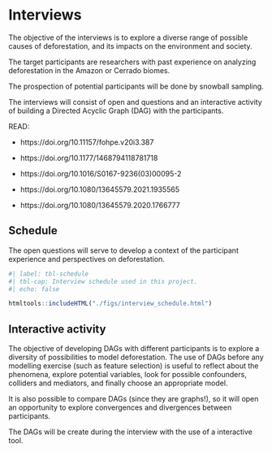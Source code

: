 # Interviews

The objective of the interviews is to explore a diverse range of possible causes of deforestation, and its impacts on the environment and society.

The target participants are researchers with past experience on analyzing deforestation in the Amazon or Cerrado biomes.

The prospection of potential participants will be done by snowball sampling.

The interviews will consist of open and questions and an interactive activity of building a Directed Acyclic Graph (DAG) with the participants.

::: {.callout-important collapse="true"}

READ: 

- https://doi.org/10.11157/fohpe.v20i3.387

- https://doi.org/10.1177/1468794118781718

- https://doi.org/10.1016/S0167-9236(03)00095-2

- https://doi.org/10.1080/13645579.2021.1935565

- https://doi.org/10.1080/13645579.2020.1766777

:::

## Schedule

The open questions will serve to develop a context of the participant experience and perspectives on deforestation.

```r
#| label: tbl-schedule
#| tbl-cap: Interview schedule used in this project.
#| echo: false

htmltools::includeHTML("./figs/interview_schedule.html")

```

## Interactive activity

The objective of developing DAGs with different participants is to explore a diversity of possibilities to model deforestation. The use of DAGs before any modelling exercise (such as feature selection) is useful to reflect about the phenomena, explore potential variables, look for possible confounders, colliders and mediators, and finally choose an appropriate model.

It is also possible to compare DAGs (since they are graphs!), so it will open an opportunity to explore convergences and divergences between participants.

The DAGs will be create during the interview with the use of a interactive tool.
